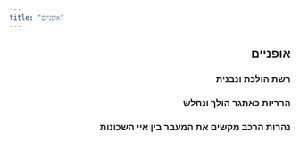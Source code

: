 ```yaml
---
title: "אופניים"
---
```

::: {dir="rtl"}

## אופניים
### רשת הולכת ונבנית  
### הרריות כאתגר הולך ונחלש  
### נהרות הרכב מקשים את המעבר בין איי השכונות  

:::